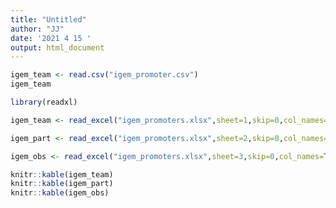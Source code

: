 ```yaml
---
title: "Untitled"
author: "JJ"
date: '2021 4 15 '
output: html_document
---
```


```r
igem_team <- read.csv("igem_promoter.csv")
igem_team
```

```r
library(readxl)

igem_team <- read_excel("igem_promoters.xlsx",sheet=1,skip=0,col_names=T)

igem_part <- read_excel("igem_promoters.xlsx",sheet=2,skip=0,col_names=T)

igem_obs <- read_excel("igem_promoters.xlsx",sheet=3,skip=0,col_names=T)

knitr::kable(igem_team)
knitr::kable(igem_part)
knitr::kable(igem_obs)

```

